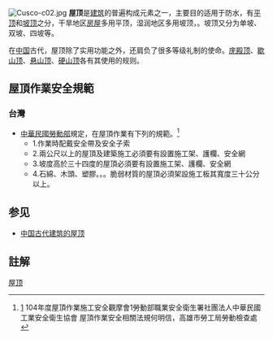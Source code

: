[[File:Cusco-c02.jpg|thumb]]
'''屋顶'''是[[建筑|建筑]]的普遍构成元素之一，主要目的适用于防水，有[[平顶|平顶]]和[[坡顶|坡顶]]之分，干旱地区[[房屋|房屋]]多用平顶，湿润地区多用坡顶，{{fact|多雨地区屋顶坡度较大}}。坡顶又分为单坡、双坡、四坡等。

在[[中国|中国]]古代，屋顶除了实用功能之外，还肩负了很多等级礼制的使命。[[庑殿顶|庑殿顶]]、[[歇山顶|歇山顶]]、[[悬山顶|悬山顶]]、[[硬山顶|硬山顶]]各有其使用的规则。

==屋頂作業安全規範==
===台灣===
{{main|職業安全}}
*[[中華民國|中華民國]][[中華民國勞動部|勞動部]]規定，在屋頂作業有下列的規範。<ref>[https://www.osha.gov.tw/media/4756/%E5%B1%8B%E9%A0%82%E4%BD%9C%E6%A5%AD%E5%AE%89%E5%85%A8%E7%9B%B8%E9%97%9C%E6%B3%95%E8%A6%8F%E5%AE%A3%E5%B0%8E.pdf] {{Wayback|url=https://www.osha.gov.tw/media/4756/%E5%B1%8B%E9%A0%82%E4%BD%9C%E6%A5%AD%E5%AE%89%E5%85%A8%E7%9B%B8%E9%97%9C%E6%B3%95%E8%A6%8F%E5%AE%A3%E5%B0%8E.pdf |date=20180523011005 }}104年度屋頂作業施工安全觀摩會1勞動部職業安全衛生署社團法人中華民國工業安全衛生協會 屋頂作業安全相關法規何明信，高雄市勞工局勞動檢查處</ref>
**1.作業時配戴安全帶及安全子索
**2.兩公尺以上的屋頂及建築施工必須要有設置施工架、護欄、安全網
**3.坡度高於三十四度的屋頂必須要有設置施工架、護欄、安全網
**4.石綿、木頭、塑膠。。。脆弱材質的屋頂必須架設施工板其寬度三十公分以上。
== 参见 ==
* [[中国古代建筑的屋顶|中国古代建筑的屋顶]]

== 註解 ==
{{Reflist|2}}

{{Authority control}}
[[Category:屋顶|]]